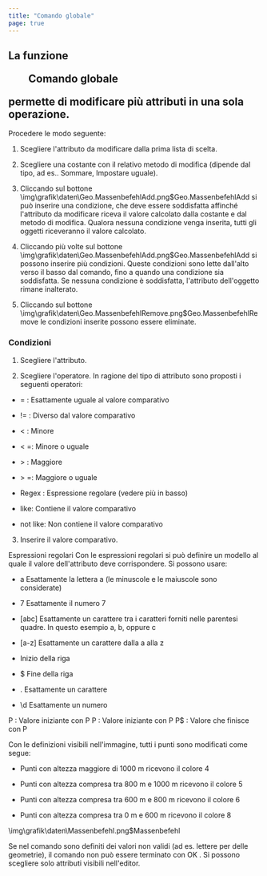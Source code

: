 ```yaml
---
title: "Comando globale"
page: true
---
```

## La funzione  <Menu>Comando globale</Menu>  permette di modificare pi&#249; attributi in una sola operazione.

Procedere le modo seguente:

1. Scegliere l&#39;attributo da modificare dalla prima lista di scelta.

2. Scegliere una costante con il relativo metodo di modifica (dipende dal tipo, ad es.. Sommare, Impostare uguale).

3. Cliccando sul bottone<Image>\img\grafik\daten\Geo.MassenbefehlAdd.png$Geo.MassenbefehlAdd</Image> si pu&#242; inserire una condizione, che deve essere soddisfatta affinch&#233; l&#39;attributo da modificare riceva il valore calcolato dalla costante e dal metodo di modifica. Qualora nessuna condizione venga inserita, tutti gli oggetti riceveranno il valore calcolato.

4. Cliccando pi&#249; volte sul bottone<Image>\img\grafik\daten\Geo.MassenbefehlAdd.png$Geo.MassenbefehlAdd</Image> si possono inserire pi&#249; condizioni. Queste condizioni sono lette dall&#39;alto verso il basso dal comando, fino a quando una condizione sia soddisfatta. Se nessuna condizione &#232; soddisfatta, l&#39;attributo dell&#39;oggetto rimane inalterato.

5. Cliccando sul bottone<Image>\img\grafik\daten\Geo.MassenbefehlRemove.png$Geo.MassenbefehlRemove</Image> le condizioni inserite possono essere eliminate.




### Condizioni

1. Scegliere l&#39;attributo.

2. Scegliere l&#39;operatore. In ragione del tipo di attributo sono proposti i seguenti operatori:

- <Bold>  = </Bold> : Esattamente uguale al valore comparativo

- <Bold>  != </Bold> : Diverso dal valore comparativo

- <Bold> &lt; </Bold> : Minore

- <Bold> &lt; </Bold> =: Minore o uguale

- <Bold> &gt; </Bold> : Maggiore

- <Bold> &gt; </Bold> =: Maggiore o uguale

- <Bold> Regex </Bold> : Espressione regolare (vedere pi&#249; in basso)

- <Bold> like: </Bold>  Contiene il valore comparativo

- <Bold> not like: </Bold>  Non contiene il valore comparativo



3. Inserire il valore comparativo. 




 <Bold> Espressioni regolari </Bold> 
Con le espressioni regolari si pu&#242; definire un modello al quale il valore dell&#39;attributo deve corrispondere. Si possono usare:

- <Bold> a </Bold>  			Esattamente la lettera a (le minuscole e le maiuscole sono considerate)

- <Bold> 7 </Bold>  			Esattamente il numero 7

- <Bold> [abc] </Bold>      Esattamente un carattere tra i caratteri forniti nelle parentesi quadre. In questo esempio a, b, oppure c

- <Bold> [a-z] </Bold>       Esattamente un carattere dalla a alla z

- <Bold> </Bold>  			Inizio della riga

- <Bold> $ </Bold>  			Fine della riga

- <Bold> . </Bold>  		Esattamente un carattere

- <Bold> \d </Bold>  		Esattamente un numero




<Info>

 <Bold> P </Bold> : 	Valore iniziante con P
 <Bold> P </Bold> : 		Valore iniziante con P
 <Bold> P$ </Bold> : 	Valore che finisce con P        
</Info>


<Info>
Con le definizioni visibili nell&#39;immagine, tutti i punti sono modificati come segue:

-  Punti con altezza maggiore di 1000 m ricevono il colore 4


-  Punti con altezza compresa tra 800 m e 1000 m ricevono il colore 5


-  Punti con altezza compresa tra 600 m e 800 m ricevono il colore 6


-  Punti con altezza compresa tra 0 m e 600 m ricevono il colore 8





<Image>\img\grafik\daten\Massenbefehl.png$Massenbefehl</Image>
</Info>


<Success>
Se nel comando sono definiti dei valori non validi (ad es. lettere per delle geometrie), il comando non pu&#242; essere terminato con  <Border>   OK   </Border> .
</Success>


<Success>
Si possono scegliere solo attributi visibili nell&#39;editor.
</Success>
